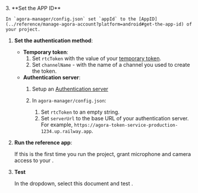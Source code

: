 <ProductWrapper notAllowed="signaling" >
3. **Set the APP ID**

    In `agora-manager/config.json` set `appId` to the [AppID](../reference/manage-agora-account?platform=android#get-the-app-id) of your project.

1. **Set the authentication method**:

    - **Temporary token**:
        1. Set `rtcToken`  with the value of your [temporary token](../reference/manage-agora-account#generate-a-temporary-token).
        1. Set `channelName` - with the name of a channel you used to create the token.
    - **Authentication server**:
        1. Setup an [Authentication server](../get-started/authentication-workflow?platform#create-and-run-a-token-server)
        1. In `agora-manager/config.json`:

           1. Set  `rtcToken` to an empty string.
           1. Set `serverUrl` to the base URL of your authentication server. For example, `https://agora-token-service-production-1234.up.railway.app`.

1.  **Run the <Vpl k="NAME" /> reference app**:

    If this is the first time you run the project, grant microphone and camera access to your <Vpl k="CLIENT" />.

1. **Test <Vpd k="PRODUCT" />**

    In the dropdown, select this document and test <Vpd k="PRODUCT" />.



</ProductWrapper>